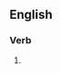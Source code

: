 ==English==

===Verb===
{{head|en|verb form}}

# {{present participle of|pauperize|lang=en|nocat=1}}